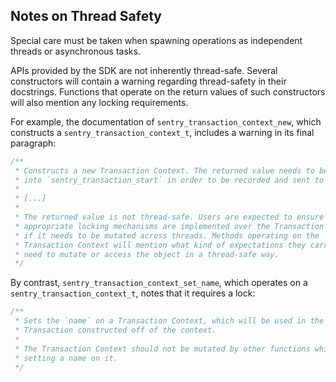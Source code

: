 ## Notes on Thread Safety

Special care must be taken when spawning operations as independent threads or asynchronous tasks.

APIs provided by the SDK are not inherently thread-safe. Several constructors will contain a warning regarding thread-safety in their docstrings. Functions that operate on the return values of such constructors will also mention any locking requirements.

For example, the documentation of `sentry_transaction_context_new`, which constructs a `sentry_transaction_context_t`, includes a warning in its final paragraph:

```c
/**
 * Constructs a new Transaction Context. The returned value needs to be passed
 * into `sentry_transaction_start` in order to be recorded and sent to sentry.
 *
 * [...]
 *
 * The returned value is not thread-safe. Users are expected to ensure that
 * appropriate locking mechanisms are implemented over the Transaction Context
 * if it needs to be mutated across threads. Methods operating on the
 * Transaction Context will mention what kind of expectations they carry if they
 * need to mutate or access the object in a thread-safe way.
 */

```

By contrast, `sentry_transaction_context_set_name`, which operates on a `sentry_transaction_context_t`, notes that it requires a lock:

```c
/**
 * Sets the `name` on a Transaction Context, which will be used in the
 * Transaction constructed off of the context.
 *
 * The Transaction Context should not be mutated by other functions while
 * setting a name on it.
 */

```

